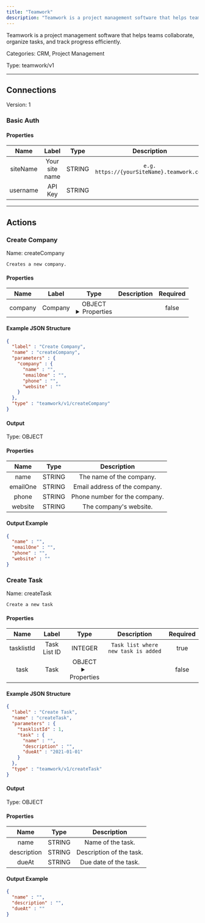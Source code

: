 ```yaml
---
title: "Teamwork"
description: "Teamwork is a project management software that helps teams collaborate, organize tasks, and track progress efficiently."
---
```


Teamwork is a project management software that helps teams collaborate, organize tasks, and track progress efficiently.


Categories: CRM, Project Management


Type: teamwork/v1

<hr />



## Connections

Version: 1


### Basic Auth

#### Properties

|      Name       |      Label     |     Type     |     Description     | Required |
|:---------------:|:--------------:|:------------:|:-------------------:|:--------:|
| siteName | Your site name | STRING | `e.g. https://{yourSiteName}.teamwork.com` | true |
| username | API Key | STRING |  | true |





<hr />



## Actions


### Create Company
Name: createCompany

`Creates a new company.`

#### Properties

|      Name       |      Label     |     Type     |     Description     | Required |
|:---------------:|:--------------:|:------------:|:-------------------:|:--------:|
| company | Company | OBJECT <details> <summary> Properties </summary> &#123;STRING\(name), STRING\(emailOne), STRING\(phone), STRING\(website)&#125; </details> |  | false |

#### Example JSON Structure
```json
{
  "label" : "Create Company",
  "name" : "createCompany",
  "parameters" : {
    "company" : {
      "name" : "",
      "emailOne" : "",
      "phone" : "",
      "website" : ""
    }
  },
  "type" : "teamwork/v1/createCompany"
}
```

#### Output



Type: OBJECT


#### Properties

|     Name     |     Type     |     Description     |
|:------------:|:------------:|:-------------------:|
| name | STRING | The name of the company. |
| emailOne | STRING | Email address of the company. |
| phone | STRING | Phone number for the company. |
| website | STRING | The company's website. |




#### Output Example
```json
{
  "name" : "",
  "emailOne" : "",
  "phone" : "",
  "website" : ""
}
```


### Create Task
Name: createTask

`Create a new task`

#### Properties

|      Name       |      Label     |     Type     |     Description     | Required |
|:---------------:|:--------------:|:------------:|:-------------------:|:--------:|
| tasklistId | Task List ID | INTEGER | `Task list where new task is added` | true |
| task | Task | OBJECT <details> <summary> Properties </summary> &#123;STRING\(name), STRING\(description), DATE\(dueAt)&#125; </details> |  | false |

#### Example JSON Structure
```json
{
  "label" : "Create Task",
  "name" : "createTask",
  "parameters" : {
    "tasklistId" : 1,
    "task" : {
      "name" : "",
      "description" : "",
      "dueAt" : "2021-01-01"
    }
  },
  "type" : "teamwork/v1/createTask"
}
```

#### Output



Type: OBJECT


#### Properties

|     Name     |     Type     |     Description     |
|:------------:|:------------:|:-------------------:|
| name | STRING | Name of the task. |
| description | STRING | Description of the task. |
| dueAt | STRING | Due date of the task. |




#### Output Example
```json
{
  "name" : "",
  "description" : "",
  "dueAt" : ""
}
```




